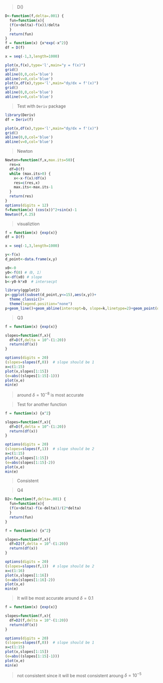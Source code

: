 
> D() 

```r
D<-function(f,delta=.001) {
  fun=function(x){
  (f(x+delta)-f(x))/delta
  }
  return(fun)
}
f = function(x) {x*exp(-x^2)}
df = D(f)

x = seq(-1,3,length=1000)

plot(x,f(x),type='l',main="y = f(x)")
grid()
abline(0,0,col='blue')
abline(v=0,col='blue')
plot(x,df(x),type='l',main="dy/dx = f'(x)")
grid()
abline(0,0,col='blue')
abline(v=0,col='blue')
```


> Test with `Deriv` package

```r
library(Deriv)
df = Deriv(f)

plot(x,df(x),type='l',main="dy/dx = f'(x)")
grid()
abline(0,0,col='blue')
abline(v=0,col='blue')
```

> Newton

```r
Newton=function(f,x,max.its=50){
  res=x
  df=D(f)
  while (max.its>0) {
    x<-x-f(x)/df(x)
    res=c(res,x)
    max.its<-max.its-1
  }
  return(res)
}
options(digits = 12)
f=function(x) (cos(x))^2+sin(x)-1
Newton(f,4.25)
```

> visualiztion

```r
f = function(x) {exp(x)}
df = D(f)

x = seq(-1,3,length=1000)

y<-f(x)  
d_point<-data.frame(x,y)

x0<-0
y0<-f(0) #（0, 1）
k<-df(x0) # slope
b<-y0-k*x0  # intersecpt

library(ggplot2) 
p<-ggplot(subset(d_point,y<=15),aes(x,y))+
  theme_classic()+
  theme(legend.position="none")
p+geom_line()+geom_abline(intercept=b, slope=k,linetype=2)+geom_point(data=data.frame(x=0,y=1),aes(colour="red"))
```

> Q3

```r
f = function(x) {exp(x)}

slopes=function(f,x){
  df=D(f,delta = 10^-(1:20))
  return(df(x))
}

options(digits = 20)
(slopes=slopes(f,0))  # slope should be 1
x=c(1:15)
plot(x,slopes[1:15])
(e=abs((slopes[1:15]-1)))
plot(x,e)
min(e)

```

> around $\delta=10^{-8}$ is most accurate

> Test for another function

```r
f = function(x) {x^2}

slopes=function(f,x){
  df=D(f,delta = 10^-(1:20))
  return(df(x))
}

options(digits = 20)
(slopes=slopes(f,1))  # slope should be 2
x=c(1:15)
plot(x,slopes[1:15])
(e=abs(slopes[1:15]-2))
plot(x,e)
min(e)
```

> Consistent

> Q4

```r
D2<-function(f,delta=.001) {
  fun=function(x){
  (f(x+delta)-f(x-delta))/(2*delta)
  }
  return(fun)
}

f = function(x) {x^2}

slopes=function(f,x){
  df=D2(f,delta = 10^-(1:20))
  return(df(x))
}

options(digits = 20)
(slopes=slopes(f,1))  # slope should be 2
x=c(1:16)
plot(x,slopes[1:16])
(e=abs(slopes[1:16]-2))
plot(x,e)
min(e)
```

> It will be most accurate around $\delta=0.1$

```r
f = function(x) {exp(x)}

slopes=function(f,x){
  df=D2(f,delta = 10^-(1:20))
  return(df(x))
}

options(digits = 20)
(slopes=slopes(f,0))  # slope should be 1
x=c(1:15)
plot(x,slopes[1:15])
(e=abs((slopes[1:15]-1)))
plot(x,e)
min(e)
```

> not consistent since it will be most consistent aroung $\delta=10^{-5}$

